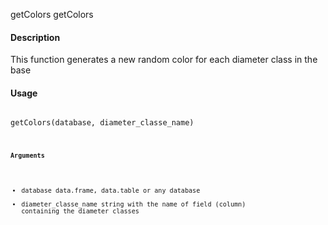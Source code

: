 
getColors getColors

#### Description

This function generates a new random color for each diameter class in the base

#### Usage

<pre><code>
getColors(database, diameter_classe_name)
<code></pre>

#### Arguments

* database data.frame, data.table or any database
* diameter_classe_name string with the name of field (column) containing the diameter classes

